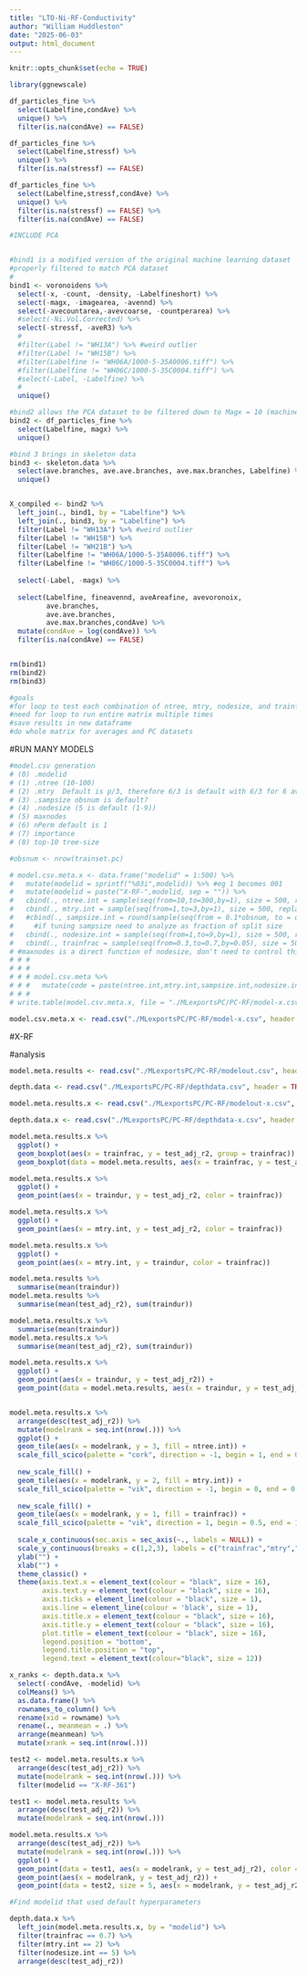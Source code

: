 ```yaml
---
title: "LTO-Ni-RF-Conductivity"
author: "William Huddleston"
date: "2025-06-03"
output: html_document
---
```


```r
knitr::opts_chunk$set(echo = TRUE)

library(ggnewscale)
```

```r
df_particles_fine %>% 
  select(Labelfine,condAve) %>% 
  unique() %>%
  filter(is.na(condAve) == FALSE)

df_particles_fine %>% 
  select(Labelfine,stressf) %>% 
  unique() %>%
  filter(is.na(stressf) == FALSE)

df_particles_fine %>% 
  select(Labelfine,stressf,condAve) %>% 
  unique() %>%
  filter(is.na(stressf) == FALSE) %>%
  filter(is.na(condAve) == FALSE)
```

```r
#INCLUDE PCA


#bind1 is a modified version of the original machine learning dataset
#properly filtered to match PCA dataset
#
bind1 <- voronoidens %>%
  select(-x, -count, -density, -Labelfineshort) %>%
  select(-magx, -imagearea, -avennd) %>%
  select(-avecountarea,-avevcoarse, -countperarea) %>%
  #select(-Ni.Vol.Corrected) %>%
  select(-stressf, -aveR3) %>%
  #
  #filter(Label != "WH13A") %>% #weird outlier
  #filter(Label != "WH15B") %>%
  #filter(Labelfine != "WH06A/1000-5-35A0006.tiff") %>%
  #filter(Labelfine != "WH06C/1000-5-35C0004.tiff") %>%
  #select(-Label, -Labelfine) %>%
  #
  unique()

#bind2 allows the PCA dataset to be filtered down to Magx = 10 (machine learning doesn't have Magx=5)
bind2 <- df_particles_fine %>%
  select(Labelfine, magx) %>%
  unique()

#bind 3 brings in skeleton data
bind3 <- skeleton.data %>%
  select(ave.branches, ave.ave.branches, ave.max.branches, Labelfine) %>%
  unique()


X_compiled <- bind2 %>%
  left_join(., bind1, by = "Labelfine") %>%
  left_join(., bind3, by = "Labelfine") %>%
  filter(Label != "WH13A") %>% #weird outlier
  filter(Label != "WH15B") %>%
  filter(Label != "WH21B") %>%
  filter(Labelfine != "WH06A/1000-5-35A0006.tiff") %>%
  filter(Labelfine != "WH06C/1000-5-35C0004.tiff") %>%
  
  select(-Label, -magx) %>%
  
  select(Labelfine, fineavennd, aveAreafine, avevoronoix, 
         ave.branches, 
         ave.ave.branches,
         ave.max.branches,condAve) %>%
  mutate(condAve = log(condAve)) %>%
  filter(is.na(condAve) == FALSE)


rm(bind1)
rm(bind2)
rm(bind3)
```




```r
#goals
#for loop to test each combination of ntree, mtry, nodesize, and trainfract
#need for loop to run entire matrix multiple times
#save results in new dataframe
#do whole matrix for averages and PC datasets
```



#RUN MANY MODELS

```r
#model.csv generation
# (0) .modelid
# (1) .ntree (10-100)
# (2) .mtry  Default is p/3, therefore 6/3 is default with 6/3 for 6 average (X) variables, (1-3)
# (3) .sampsize obsnum is default?
# (4) .nodesize (5 is default (1-9))
# (5) maxnodes
# (6) nPerm default is 1
# (7) importance
# (8) top-10 tree-size

#obsnum <- nrow(trainset.pc)

# model.csv.meta.x <- data.frame("modelid" = 1:500) %>%
#   mutate(modelid = sprintf("%03i",modelid)) %>% #eg 1 becomes 001
#   mutate(modelid = paste("X-RF-",modelid, sep = "")) %>%
#   cbind(., ntree.int = sample(seq(from=10,to=300,by=1), size = 500, replace = T)) %>%
#   cbind(., mtry.int = sample(seq(from=1,to=3,by=1), size = 500, replace = T)) %>%
#   #cbind(., sampsize.int = round(sample(seq(from = 0.1*obsnum, to = obsnum, by = 1), size = 700, replace = T))) %>% #NEED TO MOVE THIS AFTER SPLIT
#     #if tuning sampsize need to analyze as fraction of split size
#   cbind(., nodesize.int = sample(seq(from=1,to=9,by=1), size = 500, replace = T)) %>%
#   cbind(., trainfrac = sample(seq(from=0.3,to=0.7,by=0.05), size = 500, replace = T))
# #maxnodes is a direct function of nodesize, don't need to control this value
# # #   
# # # 
# # # model.csv.meta %>%
# # #   mutate(code = paste(ntree.int,mtry.int,sampsize.int,nodesize.int, sep = "-")) %>% select(code) %>% unique(.)
# # # 
# write.table(model.csv.meta.x, file = "./MLexportsPC/PC-RF/model-x.csv", row.names = FALSE, sep = ",")

model.csv.meta.x <- read.csv("./MLexportsPC/PC-RF/model-x.csv", header = TRUE)
```


#X-RF

<!--
```r
#model runs
depth.data.x <- data.frame()
model.meta.results.x <- data.frame()
#i <- 3 #testing

for (i in 1:500){
  
  #PERFORM SPLIT HERE
  split.x <- createDataPartition(X_compiled$condAve, p = model.csv.meta.x$trainfrac[i], times = 1)

  trainset.x <- X_compiled[as.vector(split.x[[1]]),]
  testset.x <- X_compiled[-as.vector(split.x[[1]]),]
  
  rm(split.x)
  
  #pull Labelfine to recombine with model results later
  trainset.x.labels <- trainset.x %>% select(Labelfine) 
  testset.x.labels <- testset.x %>% select(Labelfine)
  
  #remove Labelfine
  trainset.x <- select(trainset.x, -Labelfine)
  testset.x <- select(testset.x, -Labelfine)
  
  #scale features
  trainset.x <- as.data.frame(scale(trainset.x))
  testset.x <- as.data.frame(scale(testset.x))

  
  
  s=Sys.time()
  rfmodel.x <- trainset.x %>%
    #select(-Ni.Vol.Corrected, -Temp, -hrs) %>%
    randomForest(x = ., y = trainset.x$condAve, 
                 ntree = model.csv.meta.x$ntree.int[i],
                 mtry = model.csv.meta.x$mtry.int[i],
                 #sampsize = model.csv.meta$sampsize.int[i],
                 nodesize = model.csv.meta.x$nodesize.int[i],
                 )
  traindur = Sys.time()-s #store training time for each model
  rm(s)

  rf_rmse = round(sqrt(last(rfmodel.x$mse)),2) #store rmse for each model
  
  
  #filename <- paste("./MLexportsPC/PC-RF-",i,".Rdata", sep = "")
  #save(rfmodel.x, file = filename)
  
  
  
  
  rfresults.x <- predict(rfmodel.x, testset.x) %>%
    as.data.frame() %>%
    cbind(as.data.frame(testset.x$condAve),testset.x.labels) %>%
    mutate(partition = "test")
  
  colnames(rfresults.x)[1] <- "prediction"
  colnames(rfresults.x)[2] <- "actual"
  
  rflm.x <- lm(rfresults.x$prediction ~ rfresults.x$actual)
  
  test_adj_r2 <- round(summary(rflm.x)$adj.r.squared,3)
  
  
  
  rfresults.training.x <- predict(rfmodel.x, trainset.x) %>%
    as.data.frame() %>%
    cbind(as.data.frame(trainset.x$condAve), trainset.x.labels) %>%
    mutate(partition = "train")
  
  colnames(rfresults.training.x)[1] <- "prediction"
  colnames(rfresults.training.x)[2] <- "actual"
  
  rflm.training.x <- lm(rfresults.training.x$prediction ~ rfresults.training.x$actual)
  
  train_adj_r2 <- round(summary(rflm.training.x)$adj.r.squared,3)
  
  #rfresults.out <- rbind(rfresults.x,rfresults.training.x)
  
  #filename <- paste("./MLexportsPC/PC-RF/",model.csv.meta.x[i,1],".csv", sep = "")
  
  #write.table(rfresults.out, file = filename, row.names = FALSE, sep = ",")
  
  
  deepdata.x <- min_depth_distribution(rfmodel.x) %>%
    group_by(variable) %>%
    summarise(count = n(), totaldepth = sum(minimal_depth)) %>%
    mutate(meandepth = totaldepth/count) %>%
    mutate(meandepth = round(meandepth,2)) %>%
    select(variable,meandepth) %>%
    pivot_wider(names_from = variable, values_from = meandepth) %>%
    mutate(modelid = model.csv.meta.x$modelid[i])
  
  depth.data.x <- depth.data.x %>%
    rbind(., deepdata.x)
  rm(deepdata.x)
  
  
  # temp1 <- treesize(rfmodel.pc) %>%
  #   sort(decreasing = T) %>%
  #   .[1:10] %>%
  #   paste(collapse = " ") %>%
  #   as.character() %>%
  #   as.data.frame() %>%
  #   rename(., treesize10 = .)
  
  # temp2 <- importance(rfmodel.pc) %>%
  #   as.data.frame() %>%
  #   rownames_to_column() %>%
  #   filter(rowname != "condAve") %>%
  #   mutate(IncNodePurity = round(IncNodePurity, 2)) %>%
  #   pull(IncNodePurity) %>%
  #   paste(collapse = " ") %>%
  #   as.data.frame() %>%
  #   rename(., Importance24 = .)
  
  # model.meta.results <- cbind(model.csv.meta.x[i,1], temp2, temp1) %>%
  #   rename(modelid = "model.csv.meta.x[i, 1]") %>%
  #   rbind(model.meta.results, .)
  
  model.meta.results.x <- model.csv.meta.x[i,] %>%
    select(modelid) %>%
    cbind(traindur, rf_rmse,train_adj_r2, test_adj_r2) %>%
    rbind(model.meta.results.x, .)
  
  #rm(temp1)
  #rm(temp2)
  print(i)
}


model.meta.results.x <- model.csv.meta.x %>%
  #mutate(maxnodes.int = NA) %>%
  #mutate(nPerm.int = NA) %>%
  left_join(., model.meta.results.x, by = "modelid") #%>%
```

```r
write.table(model.meta.results.x, file = "./MLexportsPC/PC-RF/modelout-x.csv", row.names = FALSE, sep = ",")

write.table(depth.data.x, file = "./MLexportsPC/PC-RF/depthdata-x.csv", row.names = FALSE, sep = ",")
```
-->

#analysis

```r
model.meta.results <- read.csv("./MLexportsPC/PC-RF/modelout.csv", header = TRUE)

depth.data <- read.csv("./MLexportsPC/PC-RF/depthdata.csv", header = TRUE)

model.meta.results.x <- read.csv("./MLexportsPC/PC-RF/modelout-x.csv", header = TRUE)

depth.data.x <- read.csv("./MLexportsPC/PC-RF/depthdata-x.csv", header = TRUE)
```



```r
model.meta.results.x %>%
  ggplot() +
  geom_boxplot(aes(x = trainfrac, y = test_adj_r2, group = trainfrac)) +
  geom_boxplot(data = model.meta.results, aes(x = trainfrac, y = test_adj_r2, group = trainfrac), color = "red")

model.meta.results.x %>%
  ggplot() +
  geom_point(aes(x = traindur, y = test_adj_r2, color = trainfrac))

model.meta.results.x %>%
  ggplot() +
  geom_point(aes(x = mtry.int, y = test_adj_r2, color = trainfrac))

model.meta.results.x %>%
  ggplot() +
  geom_point(aes(x = mtry.int, y = traindur, color = trainfrac))
```

```r
model.meta.results %>%
  summarise(mean(traindur))
model.meta.results %>%
  summarise(mean(test_adj_r2), sum(traindur))

model.meta.results.x %>%
  summarise(mean(traindur))
model.meta.results.x %>%
  summarise(mean(test_adj_r2), sum(traindur))

model.meta.results.x %>%
  ggplot() +
  geom_point(aes(x = traindur, y = test_adj_r2)) +
  geom_point(data = model.meta.results, aes(x = traindur, y = test_adj_r2), color = "red")
```

```r

```


```r
model.meta.results.x %>%
  arrange(desc(test_adj_r2)) %>%
  mutate(modelrank = seq.int(nrow(.))) %>%
  ggplot() +
  geom_tile(aes(x = modelrank, y = 3, fill = ntree.int)) +
  scale_fill_scico(palette = "cork", direction = -1, begin = 1, end = 0.5) +
  
  new_scale_fill() +
  geom_tile(aes(x = modelrank, y = 2, fill = mtry.int)) +
  scale_fill_scico(palette = "vik", direction = -1, begin = 0, end = 0.5) +
  
  new_scale_fill() +
  geom_tile(aes(x = modelrank, y = 1, fill = trainfrac)) +
  scale_fill_scico(palette = "vik", direction = 1, begin = 0.5, end = 1) +
  
  scale_x_continuous(sec.axis = sec_axis(~., labels = NULL)) +
  scale_y_continuous(breaks = c(1,2,3), labels = c("trainfrac","mtry","ntree"), sec.axis = sec_axis(~., labels = NULL)) +
  ylab("") +
  xlab("") +
  theme_classic() +
  theme(axis.text.x = element_text(colour = "black", size = 16),
        axis.text.y = element_text(colour = "black", size = 16),
        axis.ticks = element_line(colour = "black", size = 1),
        axis.line = element_line(colour = 'black', size = 1),
        axis.title.x = element_text(colour = "black", size = 16),
        axis.title.y = element_text(colour = "black", size = 16),
        plot.title = element_text(colour = "black", size = 16),
        legend.position = "bottom",
        legend.title.position = "top",
        legend.text = element_text(colour="black", size = 12))
```


```r
x_ranks <- depth.data.x %>%
  select(-condAve, -modelid) %>%
  colMeans() %>%
  as.data.frame() %>%
  rownames_to_column() %>%
  rename(xid = rowname) %>%
  rename(., meanmean = .) %>%
  arrange(meanmean) %>%
  mutate(xrank = seq.int(nrow(.)))


```

<!--

```r
depth.data %>%
  left_join(model.meta.results, by = "modelid") %>%
  arrange(desc(test_adj_r2)) %>%
  mutate(modelrank = seq.int(nrow(.))) %>%
  ggplot() +
  
  geom_tile(aes(x = modelrank, y = 13, fill = nnd_pc1)) +
  geom_tile(aes(x = modelrank, y = 10, fill = nnd_pc2)) +
  geom_tile(aes(x = modelrank, y = 21, fill = nnd_pc3)) +
  geom_tile(aes(x = modelrank, y = 7, fill = nnd_pc4)) +
  
  geom_tile(aes(x = modelrank, y = 3, fill = vrn_pc1)) +
  geom_tile(aes(x = modelrank, y = 6, fill = vrn_pc2)) +
  geom_tile(aes(x = modelrank, y = 16, fill = vrn_pc3)) +
  geom_tile(aes(x = modelrank, y = 11, fill = vrn_pc4)) +
  
  geom_tile(aes(x = modelrank, y = 1, fill = r3d_pc1)) +
  geom_tile(aes(x = modelrank, y = 12, fill = r3d_pc2)) +
  geom_tile(aes(x = modelrank, y = 5, fill = r3d_pc3)) +
  geom_tile(aes(x = modelrank, y = 9, fill = r3d_pc4)) +
  
  geom_tile(aes(x = modelrank, y = 2, fill = skel_br_pc1)) +
  geom_tile(aes(x = modelrank, y = 18, fill = skel_br_pc2)) +
  geom_tile(aes(x = modelrank, y = 8, fill = skel_br_pc3)) +
  geom_tile(aes(x = modelrank, y = 20, fill = skel_br_pc4)) +

  geom_tile(aes(x = modelrank, y = 15, fill = skel_avbr_pc1)) +
  geom_tile(aes(x = modelrank, y = 14, fill = skel_avbr_pc2)) +
  geom_tile(aes(x = modelrank, y = 22, fill = skel_avbr_pc3)) +
  geom_tile(aes(x = modelrank, y = 23, fill = skel_avbr_pc4)) +
  
  geom_tile(aes(x = modelrank, y = 17, fill = skel_mxbr_pc1)) +
  geom_tile(aes(x = modelrank, y = 4, fill = skel_mxbr_pc2)) +
  geom_tile(aes(x = modelrank, y = 19, fill = skel_mxbr_pc3)) +
  geom_tile(aes(x = modelrank, y = 24, fill = skel_mxbr_pc4)) +
  
  scale_fill_scico(palette = "batlow", direction = -1, begin = 0, end = 1) +
  scale_x_continuous(sec.axis = sec_axis(~., labels = NULL)) +
  scale_y_reverse(breaks = c(1:24), labels = pc_ranks %>% select(pcid) %>% pull(),
                     sec.axis = sec_axis(~., breaks = c(1:24), labels = NULL)) +
  ylab("") +
  xlab("") +
  guides(fill = guide_colorbar(reverse = T, title = "mean depth", 
                               #override.aes = list(size=4), 
                               title.theme = element_text(colour = "black",
                                                          #face = "bold",
                                                          size = 12))) +
  guides(fill = "none") +
  new_scale_fill() +
  geom_tile(aes(x = modelrank, y = 26, fill = ntree.int)) +
  scale_fill_scico(palette = "cork", direction = -1, begin = 1, end = 0.5) +
  guides(fill = "none") +
  new_scale_fill() +
  geom_tile(aes(x = modelrank, y = 27, fill = mtry.int)) +
  scale_fill_scico(palette = "vik", direction = -1, begin = 0, end = 0.5) +
  guides(fill = "none") +
  new_scale_fill() +
  geom_tile(aes(x = modelrank, y = 28, fill = trainfrac)) +
  scale_fill_scico(palette = "vik", direction = 1, begin = 0.5, end = 1) +
  
  guides(fill = "none") +
  
  theme_classic() +
  theme(axis.text.x = element_text(colour = "black", size = 14),
        axis.text.y = element_text(colour = "black", size = 14),
        axis.ticks = element_line(colour = "black", size = 1),
        axis.line = element_line(colour = 'black', size = 1),
        axis.title.x = element_text(colour = "black", size = 14),
        axis.title.y = element_text(colour = "black", size = 14),
        plot.title = element_text(colour = "black", size = 14),
        legend.position = "bottom",
        legend.title.position = "top",
        legend.text = element_text(colour="black", size = 12))
```


```r

depth.data %>%
  left_join(model.meta.results, by = "modelid") %>%
  arrange(desc(test_adj_r2)) %>%
  mutate(modelrank = seq.int(nrow(.))) %>%
  ggplot() +
  
  geom_tile(aes(x = modelrank, y = 13, fill = nnd_pc1)) +
  geom_tile(aes(x = modelrank, y = 10, fill = nnd_pc2)) +
  geom_tile(aes(x = modelrank, y = 21, fill = nnd_pc3)) +
  geom_tile(aes(x = modelrank, y = 7, fill = nnd_pc4)) +
  
  geom_tile(aes(x = modelrank, y = 3, fill = vrn_pc1)) +
  geom_tile(aes(x = modelrank, y = 6, fill = vrn_pc2)) +
  geom_tile(aes(x = modelrank, y = 16, fill = vrn_pc3)) +
  geom_tile(aes(x = modelrank, y = 11, fill = vrn_pc4)) +
  
  geom_tile(aes(x = modelrank, y = 1, fill = r3d_pc1)) +
  geom_tile(aes(x = modelrank, y = 12, fill = r3d_pc2)) +
  geom_tile(aes(x = modelrank, y = 5, fill = r3d_pc3)) +
  geom_tile(aes(x = modelrank, y = 9, fill = r3d_pc4)) +
  
  geom_tile(aes(x = modelrank, y = 2, fill = skel_br_pc1)) +
  geom_tile(aes(x = modelrank, y = 18, fill = skel_br_pc2)) +
  geom_tile(aes(x = modelrank, y = 8, fill = skel_br_pc3)) +
  geom_tile(aes(x = modelrank, y = 20, fill = skel_br_pc4)) +

  geom_tile(aes(x = modelrank, y = 15, fill = skel_avbr_pc1)) +
  geom_tile(aes(x = modelrank, y = 14, fill = skel_avbr_pc2)) +
  geom_tile(aes(x = modelrank, y = 22, fill = skel_avbr_pc3)) +
  geom_tile(aes(x = modelrank, y = 23, fill = skel_avbr_pc4)) +
  
  geom_tile(aes(x = modelrank, y = 17, fill = skel_mxbr_pc1)) +
  geom_tile(aes(x = modelrank, y = 4, fill = skel_mxbr_pc2)) +
  geom_tile(aes(x = modelrank, y = 19, fill = skel_mxbr_pc3)) +
  geom_tile(aes(x = modelrank, y = 24, fill = skel_mxbr_pc4)) +
  
  scale_fill_scico(palette = "batlow", direction = -1, begin = 0, end = 1) +
  scale_x_continuous(sec.axis = sec_axis(~., labels = NULL)) +
  scale_y_reverse(breaks = c(1:24), labels = pc_ranks %>% select(pcid) %>% pull(),
                     sec.axis = sec_axis(~., breaks = c(1:24), labels = NULL)) +
  ylab("") +
  xlab("") +
  guides(fill = guide_colorbar(reverse = T, title = "mean depth", 
                               #override.aes = list(size=4), 
                               title.theme = element_text(colour = "black",
                                                          #face = "bold",
                                                          size = 12))) +
  theme_classic() +
  theme(axis.text.x = element_text(colour = "black", size = 14),
        axis.text.y = element_text(colour = "black", size = 14),
        axis.ticks = element_line(colour = "black", size = 1),
        axis.line = element_line(colour = 'black', size = 1),
        axis.title.x = element_text(colour = "black", size = 14),
        axis.title.y = element_text(colour = "black", size = 14),
        plot.title = element_text(colour = "black", size = 14),
        #legend.position = "bottom",
        legend.text = element_text(colour="black", size = 12))

```
--> 

```r
test2 <- model.meta.results.x %>%
  arrange(desc(test_adj_r2)) %>%
  mutate(modelrank = seq.int(nrow(.))) %>%
  filter(modelid == "X-RF-361")

test1 <- model.meta.results %>%
  arrange(desc(test_adj_r2)) %>%
  mutate(modelrank = seq.int(nrow(.)))

model.meta.results.x %>%
  arrange(desc(test_adj_r2)) %>%
  mutate(modelrank = seq.int(nrow(.))) %>%
  ggplot() +
  geom_point(data = test1, aes(x = modelrank, y = test_adj_r2), color = "red") +
  geom_point(aes(x = modelrank, y = test_adj_r2)) +
  geom_point(data = test2, size = 5, aes(x = modelrank, y = test_adj_r2), color = "blue") #model trained on average hyperparameters
```

```r
#Find modelid that used default hyperparameters

depth.data.x %>%
  left_join(model.meta.results.x, by = "modelid") %>%
  filter(trainfrac == 0.7) %>%
  filter(mtry.int == 2) %>%
  filter(nodesize.int == 5) %>%
  arrange(desc(test_adj_r2))
```
